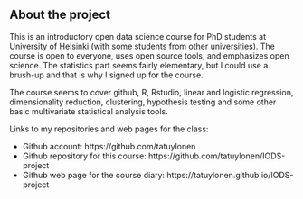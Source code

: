 ## About the project

This is an introductory open data science course for PhD students at
University of Helsinki (with some students from other universities).
The course is open to everyone, uses open source tools, and emphasizes
open science.  The statistics part seems fairly elementary, but I
could use a brush-up and that is why I signed up for the course.

The course seems to cover github, R, Rstudio, linear and logistic
regression, dimensionality reduction, clustering, hypothesis testing
and some other basic multivariate statistical analysis tools.

Links to my repositories and web pages for the class:

* Github account: https://github.com/tatuylonen
* Github repository for this course: https://github.com/tatuylonen/IODS-project
* Github web page for the course diary: https://tatuylonen.github.io/IODS-project
